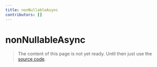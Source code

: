 ```yaml
---
title: nonNullableAsync
contributors: []
---
```


# nonNullableAsync

> The content of this page is not yet ready. Until then just use the [source code](https://github.com/fabian-hiller/valibot/blob/main/library/src/schemas/nonNullable/nonNullableAsync.ts).
